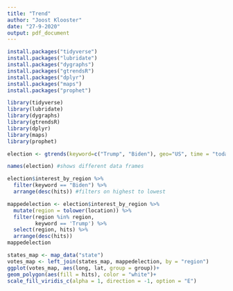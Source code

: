 ---
title: "Trend"
author: "Joost Klooster"
date: "27-9-2020"
output: pdf_document
---

```{r}
install.packages("tidyverse")
install.packages("lubridate")
install.packages("dygraphs")
install.packages("gtrendsR")
install.packages("dplyr")
install.packages("maps")
install.packages("prophet")

```

```{r}
library(tidyverse)
library(lubridate)
library(dygraphs)
library(gtrendsR)
library(dplyr)
library(maps)
library(prophet)

```

```{r}
election <- gtrends(keyword=c("Trump", "Biden"), geo="US", time = "today 12-m")
```

```{r}
names(election) #shows different data frames
```

```{r}
election$interest_by_region %>%  
  filter(keyword == "Biden") %>% 
  arrange(desc(hits)) #filters on highest to lowest
```

```{r}
mappedelection <- election$interest_by_region %>%
  mutate(region = tolower(location)) %>%
  filter(region %in% region,
         keyword == 'Trump') %>%
  select(region, hits) %>%
  arrange(desc(hits))
mappedelection
```

```{r}
states_map <- map_data("state")
votes_map <- left_join(states_map, mappedelection, by = "region")
ggplot(votes_map, aes(long, lat, group = group))+
geom_polygon(aes(fill = hits), color = "white")+
scale_fill_viridis_c(alpha = 1, direction = -1, option = "E")
```



